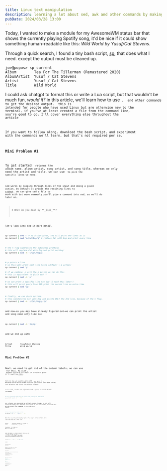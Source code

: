 ```yaml
---
title: Linux text manipulation
description: learning a lot about sed, awk and other commands by making a spotify statusbar widget
pubDate: 2024/03/28 13:00
---
```


<span class="leadin">Today, I wanted to make a module </span>for my AwesomeWM status bar that shows the currently playing Spotify song, it'd be nice if it could show something human-readable like this: _Wild World by Yusuf/Cat Stevens_.

Through a quick search, I found a tiny bash script, [sp](https://gist.github.com/streetturtle/fa6258f3ff7b17747ee3), that does what I need. except the output must be cleaned up.

```fish title="sp current's output"
joe@popos> sp current
Album        Tea For The Tillerman (Remastered 2020)
AlbumArtist  Yusuf / Cat Stevens
Artist       Yusuf / Cat Stevens
Title        Wild World
```

I could ask chatgpt to format this or write a Lua script, but that wouldn't be much fun, _would it?_ in this article, we'll learn how to use <Code code="awk" />, <Code code="sed" /> and other commands to get the desired output.
<Callout title="Intended Audience"> this is intended for people who have used Linux but are otherwise new to the terminal, if you've at least created a file from the command line, you're good to go, I'll cover everything else throughout the article</Callout>

If you want to follow along, download the bash script, and experiment with the commands we'll learn, but that's not required per se.

### Mini Problem #1

To get started <Code code="sp current" lang="bash" /> returns the album name, album artist, song artist, and song title, whereas we only need the artist and title. we can use <Code code="sed" /> to pick the specific lines we need.

sed works by looping through lines of the input and doing a given action, by default it prints the resulting lines to <abbr title="standard output">stdout</abbr>. we can give sed a file to work with but more commonly you'll pipe a command into sed, as we'll do later on.

> <details><summary>What do you mean by **_pipe_**? </summary>Generally, in Linux, a command's input is read from the keyboard and its output (along with any errors) is printed on your screen. we can, however, change this behavior. <br /> <br/> 
> piping essentially lets you pass a command's output onto another command's input. programs can choose whether or not to support piping, but most basic Linux programs (and all the ones we'll discuss today) support it. </details>

let's look into sed in more detail
```bash
sp current | sed '' # no action given, sed will print the lines as is
sp current | sed 's/Cat/Dog/g' # replace Cat with Dog and print every line
```

```bash /-n/
# the n flag suppresses the automatic printing
# this will replace Cat with Dog but print nothing!
sp current | sed -n 's/Cat/Dog/g' 
```

```bash /'p'/
# p prints a line
# so this will print each line twice (default + p action)
sp current | sed 'p'
  
# if we combine -n with the p action we can do this
# this is equivalent to plain sed ''
sp current | sed -n 'p'
  
# we can print a specific line too (we'll need this later!)
# this will print every line AND print the second line an extra time
sp current | sed '2p'
```

```bash
# finally, we can chain actions.
# this substitutes Cat with Dog and prints ONLY the 2nd line, because of the n flag.
sp current | sed -n 's/Cat/Dog/g;2p'
```

and now—as you may have already figured out—we can print the artist and song name only like so:

```bash
sp current | sed -n '3p;4p'
```
and we end up with
```plaintext 
Artist       Yusuf/Cat Stevens
Title        Wild World
```

### Mini Problem #2

Next, we need to get rid of the column labels, we can use <Code code="cut" /> for this. As with <Code code="sed" />, <Code code="cut" /> accepts a file as its input, if no file is given it'll read from <abbr title="standard input">stdin</abbr>.

Here is how we usually work with <Code code="cut" />, you give it a delimiter and a set of columns to print, and it will split each line by that delimiter and return the selected columns.

in our case, columns are separated with a space, so we can do the following

```bash /-d ' '/ /-f2/
# we're splitting the input by spaces and picking the 2nd column
sp current | cut -d ' ' -f2
```

our columns are seperated by multiple spaces though, so cut will treat the empty-ness between each space as its own column, to avoid this we can inject the command <Code code="tr" /> to trim the extra spaces:

```bash /tr -s ' '/
# the s flag specifies what to trim
sp current | tr -s ' ' | cut -d ' ' -f2
```


But this is still not totally right. if a song's title contains more than one word we'll get this
```plaintext
Artist       Yusuf/Cat Stevens // [!code --]
Title        Wild World // [!code --]
 
Yusuf/Cat  // [!code ++] 
Wild // [!code ++]
```

you can pass <Code code="cut" /> a column range to print, as in <Code code="cut -d ' ' -f2-4" lang="bash" /> to select the 2nd, 3rd, and 4th columns, **if the range is open-ended**, <Code code="cut" /> **will print every column until the end of the line**, so let's incorporate that into our script.

```bash /-f2-/
sp current | tr -s ' ' | cut -d ' ' -f2- | sed -n '3p;4p'
```
output:

```plaintext
Yusuf/Cat Stevens
Wild World
```

**note**: as I've shown you <Code code="tr" /> needs to be applied before <Code code="cut" /> on the contrary, <Code code="cut" /> and <Code code="sed" /> can be swapped because they serve entirely different purposes.


### Mini Problem #3

Now, what's left is to simply join the lines and format them nicely. we can use <Code code="awk" /> to do this.

<Code code="awk" /> is based on a condition-script model, It's similar to <Code code="sed" /> it checks if the current line matches the condition and executes the appropriate script, although I find <Code code="awk" /> to have a more expressive syntax.

awk scripts are written in quotes like this:

```bash
sp current | awk '{print $1}'
```
let's look at a few examples. any of these can be passed to awk in quotes.

```awk
{print} # no condition given, prints every line.
  
# NR==1 matches the 1st line only
# thus, this will print the 1st line
NR==1{print} 
  
# any subsequent script isn't part of the condition. 
# despite them being on the same line.
# this will print the print every line + the first line again
NR==1{print}{print}
```

```awk
# awk has pre-defined globals corresponding to columns in your input
# this behaves like sed and will print the first column.
{print $1}
 
# $0 matches the entire line
# this is equivalent to {print}
{print $0}
```
Lastly, you can assign globals to variables, 

this assigns a to the 1st column of the 1st line and then prints <Code code="x" /> for every line in the input. 
 note that the first script only runs once, thus a will stay the same for every line
```awk
NR==1{x=$1}{print x}
```
now we can combine everything we know to get this script:

```bash
sp current | ... | awk 'NR==1{a=$0; next}{print $0 " by " a}'
```

this does the following:
1. we assign <Code code="a" /> to the artist name (entire first line)
2. <Code code="skip" lang="awk" /> tells <Code code="awk" /> to _skip_ the execution of the second script and to move to the next line
3. we're on the second line now so <Code code="NR==1" lang="awk" /> isn't matched and the first script is skipped.
4. print the song name (<Code code="$0" lang="awk" />) then the string literal <Code code="by" /> then the artist name (content of variable <Code code="a" />)

```
Yusuf/Cat Stevens // [!code --]
Wild World // [!code --]
 
Wild World by Yusuf/Cat Stevens // [!code ++]
```

## Final Thoughts
That concludes our script, here is what we ended up with:
```bash 
sp current | tr -s ' ' | cut -d ' ' -f2- | sed -n '3p;4p' | awk 'NR==1{a=$0; next}{print $0 " by " a}'
```

Now this script could be optimized in different ways, but instead of showing you how to do it here, I leave that as _an exercise to the reader_. here are a couple of things you can do, ranging from easiest to hardest:
- replace the <Code code="cut" /> command with an additional <Code code="sed" /> action
- re-write the entire thing from memory
- make the script as short as possible
- write the entire script in <Code code="awk" />

Finally, I hope you learned something new today and if you attempt any of these, please share what you did either in the mastodon replies or through an article on your blog. I promise to take a look and I'll probably learn something myself!
